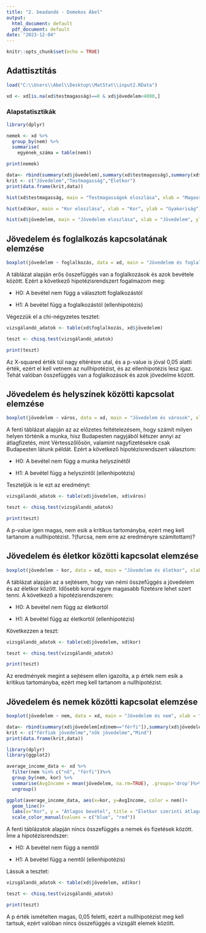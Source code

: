 ---
title: "2. beadandó - Domokos Ábel"
output:
  html_document: default
  pdf_document: default
date: "2023-12-04"
---

```{r setup, include=FALSE}
knitr::opts_chunk$set(echo = TRUE)
```

## Adattisztítás

```{r}
load("C:\\Users\\Abel\\Desktop\\MatStat\\input2.RData")

xd <- xd[is.na(xd$testmagasság)==0 & xd$jövedelem<4000,]
```

### **Alapstatisztikák**

```{r}
library(dplyr)

nemek <- xd %>%
  group_by(nem) %>%
  summarise(
    egyének_száma = table(nem))

print(nemek)
```

```{r}
data<- rbind(summary(xd$jövedelem),summary(xd$testmagasság),summary(xd$kor))
krit <- c("Jövedelem","Testmagasság","Életkor")
print(data.frame(krit,data))

```

```{r}
hist(xd$testmagasság, main = "Testmagasságok eloszlása", xlab = "Magasság", ylab = "Gyakoriság")
```

```{r}
hist(xd$kor, main = "Kor eloszlása", xlab = "Kor", ylab = "Gyakoriság")
```

```{r}
hist(xd$jövedelem, main = "Jövedelem eloszlása", xlab = "Jövedelem", ylab = "Gyakoriság")
```

## **Jövedelem és foglalkozás kapcsolatának elemzése**

```{r}
boxplot(jövedelem ~ foglalkozás, data = xd, main = "Jövedelem és foglalkozás", xlab = "Foglalkozás", ylab = "Jövedelem")
```

A táblázat alapján erős összefüggés van a foglalkozások és azok bevétele között. Ezért a következő hipotézisrendszert fogalmazom meg:

-   H0: A bevétel nem függ a választott foglalkozástól

-   H1: A bevétel függ a foglalkozástól (ellenhipotézis)

Végezzük el a chi-négyzetes tesztet:

```{r}
vizsgálandó_adatok <- table(xd$foglalkozás, xd$jövedelem)

teszt <- chisq.test(vizsgálandó_adatok)

print(teszt)
```

Az X-squared érték túl nagy eltérésre utal, és a p-value is jóval 0,05 alatti érték, ezért el kell vetnem az nullhipotézist, és az ellenhipotézis lesz igaz. Tehát valóban összefüggés van a foglalkozások és azok jövedelme között.

## **Jövedelem és helyszínek közötti kapcsolat elemzése**

```{r}
boxplot(jövedelem ~ város, data = xd, main = "Jövedelem és városok", xlab = "Városok", ylab = "Jövedelem")
```

A fenti táblázat alapján az az előzetes feltételezésem, hogy számít milyen helyen történik a munka, hisz Budapesten nagyjából kétszer annyi az átlagfizetés, mint Vértesszőlősön, valamint nagyfizetésekre csak Budapesten látunk példát. Ezért a következő hipotézisrendszert választom:

-   H0: A bevétel nem függ a munka helyszínétől

-   H1: A bevétel függ a helyszíntől (ellenhipotézis)

Teszteljük is le ezt az eredményt:

```{r}
vizsgálandó_adatok <- table(xd$jövedelem, xd$város)

teszt <- chisq.test(vizsgálandó_adatok)

print(teszt)
```

A p-value igen magas, nem esik a kritikus tartományba, ezért meg kell tartanom a nullhipotézist. ?(furcsa, nem erre az eredményre számítottam)?

## **Jövedelem és életkor közötti kapcsolat elemzése**

```{r}
boxplot(jövedelem ~ kor, data = xd, main = "Jövedelem és életkor", xlab = "Kor", ylab = "Jövedelem")
```

A táblázat alapján az a sejtésem, hogy van némi összefüggés a jövedelem és az életkor között. Idősebb korral egyre magasabb fizetésre lehet szert tenni. A következő a hipotézisrendszerem:

-   H0: A bevétel nem függ az életkortól

-   H1: A bevétel függ az életkortól (ellenhipotézis)

Következzen a teszt:

```{r}
vizsgálandó_adatok <- table(xd$jövedelem, xd$kor)

teszt <- chisq.test(vizsgálandó_adatok)

print(teszt)
```

Az eredmények megint a sejtésem ellen igazolta, a p érték nem esik a kritikus tartományba, ezért meg kell tartanom a nullhipotézist.

## **Jövedelem és nemek közötti kapcsolat elemzése**

```{r}
boxplot(jövedelem ~ nem, data = xd, main = "Jövedelem és nem", xlab = "Nem", ylab = "Jövedelem")
```

```{r}
data<- rbind(summary(xd$jövedelem[xd$nem=="férfi"]),summary(xd$jövedelem[xd$nem=="nő"]),summary(xd$jövedelem))
krit <- c("férfiak jövedelme","nők jövedelme","Mind")
print(data.frame(krit,data))

```

```{r}
library(dplyr)
library(ggplot2)

average_income_data <- xd %>%
  filter(nem %in% c("nő", "férfi"))%>%
  group_by(nem, kor) %>%
  summarise(AvgIncome = mean(jövedelem, na.rm=TRUE), .groups='drop')%>%
  ungroup()

ggplot(average_income_data, aes(x=kor, y=AvgIncome, color = nem))+
  geom_line()+
  labs(x="Kor", y = "Átlagos bevétel", title = "Életkor szerinti átlagos bevétel nem szerint csoportosítva")+
  scale_color_manual(values = c("blue", "red"))
```

A fenti táblázatok alapján nincs összefüggés a nemek és fizetések között. Íme a hipotézisrendszer:

-   H0: A bevétel nem függ a nemtől

-   H1: A bevétel függ a nemtől (ellenhipotézis)

Lássuk a tesztet:

```{r}
vizsgálandó_adatok <- table(xd$jövedelem, xd$kor)

teszt <- chisq.test(vizsgálandó_adatok)

print(teszt)
```

A p érték ismételten magas, 0,05 feletti, ezért a nullhipotézist meg kell tartsuk, ezért valóban nincs összefüggés a vizsgált elemek között.
